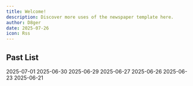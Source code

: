 ```yaml
---
title: Welcome!
description: Discover more uses of the newspaper template here.
author: D8ger
date: 2025-07-26
icon: Rss
---
```


## Past List

<Cards>
  <ZiaCard  href="blog/newspaper-poster-template" title="Newspaper Poster Template">
    2025-07-01
  </ZiaCard>
  <ZiaCard  href="blog/old-fashioned-newspaper-template" title="Old-Fashioned Newspaper Template">
    2025-06-30
  </ZiaCard>
  <ZiaCard  href="blog/vintage-newspaper-template" title="Vintage Newspaper Template">
    2025-06-29
  </ZiaCard>
  <ZiaCard  href="blog/birth-announcement-newspaper-template" title="Birth Announcement Newspaper Template">
    2025-06-27
  </ZiaCard>
  <ZiaCard  href="blog/old-newspaper-template" title="Old Newspaper Template">
    2025-06-26
  </ZiaCard>
  <ZiaCard  href="blog/newspaper-article-template" title="Newspaper Article Template">
    2025-06-23
  </ZiaCard>
  <ZiaCard  href="blog/flourished-peony" title="Flourished Peony">
    2025-06-21
  </ZiaCard>
</Cards>
